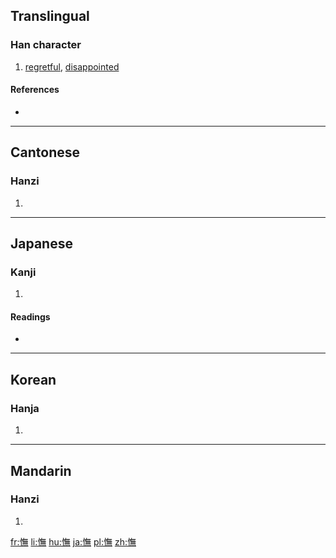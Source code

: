 {{also|怃}}
==Translingual==

===Han character===
{{Han char|rn=61|rad=心|as=12|sn=15|four=9803<sub>1</sub>|canj=心人廿火 (POTF)|ids=⿰[[忄]][[無]]}}

# [[regretful]], [[disappointed]]

====References====
* {{Han ref|kx=0404.010|dkj=11259|dj=0744.080|hdz=42355.010|uh=61AE|ud=25006|bh=BCAD|bd=48301}}

----

==Cantonese==

===Hanzi===
{{yue-hanzi|jyut=[[mou5]]|y=mou5|sim=怃}}

# {{defn|lang=yue|sort=心12}}

----

==Japanese==

===Kanji===
{{ja-kanji|grade=|rs=心12}}

# {{defn|lang=ja|sort=心12}}

====Readings====
* {{ja-readings|on=[[ぶ]] (bu), [[こ]] (ko)|kun=[[いつくしむ]] (itsukushimu)}}

----

==Korean==

===Hanja===
{{ko-hanja|hangeul=무|eumhun=|rv=mu|mr=mu|y=mu}}

# {{defn|lang=ko|sort=心12}}

----

==Mandarin==

===Hanzi===
{{cmn-hanzi|sim=怃|pin=[[wǔ]] ([[wu3]])|wg=wu<sup>3</sup>}}

# {{defn|lang=cmn|sort=心12}}

[[fr:憮]]
[[li:憮]]
[[hu:憮]]
[[ja:憮]]
[[pl:憮]]
[[zh:憮]]
